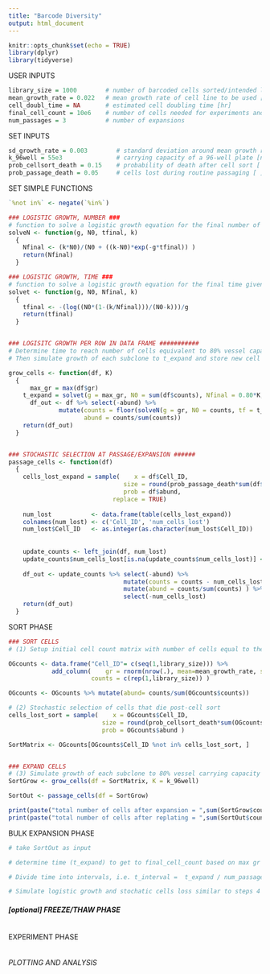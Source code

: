 ---
title: "Barcode Diversity"
output: html_document
---

```{r setup, include=FALSE}
knitr::opts_chunk$set(echo = TRUE)
library(dplyr)
library(tidyverse)
```

############ USER INPUTS ####################################
```{r}
library_size = 1000        # number of barcoded cells sorted/intended library size [number of cells]
mean_growth_rate = 0.022   # mean growth rate of cell line to be used [1/hr]
cell_doubl_time = NA       # estimated cell doubling time [hr]
final_cell_count = 10e6    # number of cells needed for experiments and freezebacks
num_passages = 3           # number of expansions

```


############ SET INPUTS ####################################
```{r}
sd_growth_rate = 0.003        # standard deviation around mean growth rate [1/hr]
k_96well = 55e3               # carrying capacity of a 96-well plate [number of cells]
prob_cellsort_death = 0.15    # probability of death after cell sort [ ]
prob_passage_death = 0.05     # cells lost during routine passaging [ ]
```


######## SET SIMPLE FUNCTIONS ##############################
```{r}
`%not in%` <- negate(`%in%`)

### LOGISTIC GROWTH, NUMBER ###
# function to solve a logistic growth equation for the final number of cells given growth rate, starting number of cells, carrying capacity and the final time point
solveN <- function(g, N0, tfinal, k)
  {
    Nfinal <- (k*N0)/(N0 + ((k-N0)*exp(-g*tfinal)) )
    return(Nfinal)
  }

### LOGISTIC GROWTH, TIME ###
# function to solve a logistic growth equation for the final time given growth rate, starting number of cells, carrying capacity, and the final number of cells
solvet <- function(g, N0, Nfinal, k)
  {
    tfinal <- -(log((N0*(1-(k/Nfinal)))/(N0-k)))/g  
    return(tfinal)
  }


### LOGISITC GROWTH PER ROW IN DATA FRAME ###########
# Determine time to reach number of cells equivalent to 80% vessel capacity from known starting number of cells (t_expand)
# Then simulate growth of each subclone to t_expand and store new cell counts and abundance in data frame, return new data frame

grow_cells <- function(df, K)
  {
      max_gr = max(df$gr)                                                           # calculate max growth rate of selected cells
    t_expand = solvet(g = max_gr, N0 = sum(df$counts), Nfinal = 0.80*K, k = K)      # solve logistic growth equation for expansion time  
      df_out <- df %>% select(-abund) %>%  
              mutate(counts = floor(solveN(g = gr, N0 = counts, tf = t_expand, k = K)),   # solve logistic growth for N at expansion time for each Cell_ID        
                     abund = counts/sum(counts))                                          # determine abundance of each Cell_ID in population
    return(df_out)
  }


### STOCHASTIC SELECTION AT PASSAGE/EXPANSION ######
passage_cells <- function(df)
  {
    cells_lost_expand = sample(    x = df$Cell_ID,                                   # choose from set of Cell_IDs in data frame
                                size = round(prob_passage_death*sum(df$counts)),     # select number of cells equal to current number of cells multiplied by probability of death post cell sort (prob_cellsort_death)
                                prob = df$abund,                                     # weight probability of Cell_ID selection by abundance
                             replace = TRUE)                                         
  
    num_lost           <- data.frame(table(cells_lost_expand))                       # count occurrences of each cell id in cells_lost_expand
    colnames(num_lost) <- c('Cell_ID', 'num_cells_lost')                             # rename columns
    num_lost$Cell_ID   <- as.integer(as.character(num_lost$Cell_ID))                 # change data type of cell_id column to integer
      
    
    update_counts <- left_join(df, num_lost)                                         # join with original data frame with current cell counts
    update_counts$num_cells_lost[is.na(update_counts$num_cells_lost)] <- 0
    
    df_out <- update_counts %>% select(-abund) %>%                                   # remove old abundance data
                                mutate(counts = counts - num_cells_lost) %>%         # calculate new counts by subtracting num_cells_lost occurrences from previous count
                                mutate(abund = counts/sum(counts) ) %>%              # calculate new abundance data
                                select(-num_cells_lost)                              # remove unnecessary columns
    return(df_out)
  }

```



############ SORT PHASE ####################################
```{r}
### SORT CELLS
# (1) Setup initial cell count matrix with number of cells equal to the number of cells sorted

OGcounts <- data.frame("Cell_ID"= c(seq(1,library_size))) %>%                             # create matrix with cells equal to sorted library size
            add_column(    gr = rnorm(nrow(.), mean=mean_growth_rate, sd=sd_growth_rate), # sample growth rates from normal distribution
                       counts = c(rep(1,library_size)) )                                  # set initial count of each subclone to 1

OGcounts <- OGcounts %>% mutate(abund= counts/sum(OGcounts$counts))                       # add new column for subclonal abundance

# (2) Stochastic selection of cells that die post-cell sort
cells_lost_sort = sample(    x = OGcounts$Cell_ID,                                        # choose from set of Cell_IDs in data frame
                          size = round(prob_cellsort_death*sum(OGcounts$counts)),         # select number of cells equal to current number of cells multiplied by probability of death post cell sort (prob_cellsort_death)
                          prob = OGcounts$abund )                                         # weight probability of Cell_ID selection by abundance

SortMatrix <- OGcounts[OGcounts$Cell_ID %not in% cells_lost_sort, ]                       # store selected cells in new data frame


### EXPAND CELLS
# (3) Simulate growth of each subclone to 80% vessel carrying capacity and store new cell counts and abundance in data frame
SortGrow <- grow_cells(df = SortMatrix, K = k_96well)

SortOut <- passage_cells(df = SortGrow)

print(paste("total number of cells after expansion = ",sum(SortGrow$counts)))
print(paste("total number of cells after replating = ",sum(SortOut$counts)))
```

######### BULK EXPANSION PHASE #############################
```{r}
# take SortOut as input

# determine time (t_expand) to get to final_cell_count based on max gr in data frame

# Divide time into intervals, i.e. t_interval =  t_expand / num_passages-1

# Simulate logistic growth and stochatic cells loss similar to steps 4 and 5 above for each time step

```



##### [optional] FREEZE/THAW PHASE #########################
```{r}

```


######### EXPERIMENT PHASE #################################
```{r}

```

###### PLOTTING AND ANALYSIS #################################
```{r}

```


